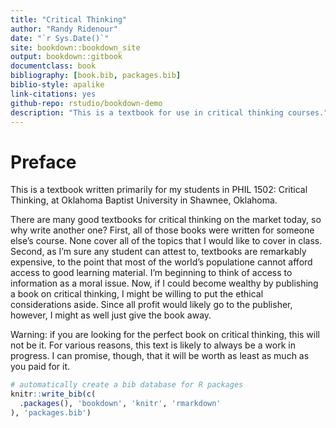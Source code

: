 ```yaml
--- 
title: "Critical Thinking"
author: "Randy Ridenour"
date: "`r Sys.Date()`"
site: bookdown::bookdown_site
output: bookdown::gitbook
documentclass: book
bibliography: [book.bib, packages.bib]
biblio-style: apalike
link-citations: yes
github-repo: rstudio/bookdown-demo
description: "This is a textbook for use in critical thinking courses."
---
```


# Preface

This is a textbook written primarily for my students in PHIL 1502: Critical Thinking, at Oklahoma Baptist University in Shawnee, Oklahoma.

There are many good textbooks for critical thinking on the market today, so why write another one? First, all of those books were written for someone else's course. None cover all of the topics that I would like to cover in class. Second, as I'm sure any student can attest to, textbooks are remarkably expensive, to the point that most of the world's populatione cannot afford access to good learning material. I'm beginning to think of access to information as a moral issue.  Now, if I could become wealthy by publishing a book on critical thinking, I might be willing to put the ethical considerations aside. Since all profit would likely go to the publisher, however, I might as well just give the book away.

Warning: if you are looking for the perfect book on critical thinking, this will not be it. For various reasons, this text is likely to always be a work in progress. I can promise, though, that it will be worth as least as much as you paid for it.

```r
# automatically create a bib database for R packages
knitr::write_bib(c(
  .packages(), 'bookdown', 'knitr', 'rmarkdown'
), 'packages.bib')
```
